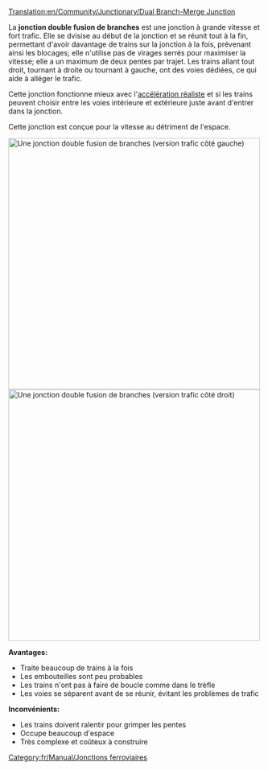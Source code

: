 [[Translation:en/Community/Junctionary/Dual Branch-Merge Junction]]

{{fr/Community/Junctionary/Menu de Croisements}}
La '''jonction double fusion de branches''' est une jonction à grande vitesse et fort trafic. Elle se dvisise au début de la jonction et se réunit tout à la fin, permettant d'avoir davantage de trains sur la jonction à la fois, prévenant ainsi les blocages; elle n'utilise pas de virages serrés pour maximiser la vitesse; elle a un maximum de deux pentes par trajet. Les trains allant tout droit, tournant à droite ou tournant à gauche, ont des voies dédiées, ce qui aide à alléger le trafic.

Cette jonction fonctionne mieux avec l'[[fr/Archive/Manual/Settings/Accélération réaliste|accélération réaliste]] et si les trains peuvent choisir entre les voies intérieure et extérieure juste avant d'entrer dans la jonction.

Cette jonction est conçue pour la vitesse au détriment de l'espace.

[[File:en/Community/Junctionary/DuelBranchMerge.png|thumb|center|500px|Une jonction double fusion de branches (version trafic côté gauche)]]
[[File:en/Community/Junctionary/DuelBranchMerge RightSide.png|thumb|center|500px|Une jonction double fusion de branches (version trafic côté droit)]]

'''Avantages:'''
*Traite beaucoup de trains à la fois
*Les embouteilles sont peu probables
*Les trains n'ont pas à faire de boucle comme dans le trèfle
*Les voies se séparent avant de se réunir, évitant les problèmes de trafic

'''Inconvénients:'''
*Les trains doivent ralentir pour grimper les pentes
*Occupe beaucoup d'espace
*Très complexe et coûteux à construire

[[Category:fr/Manual/Jonctions ferroviaires]]